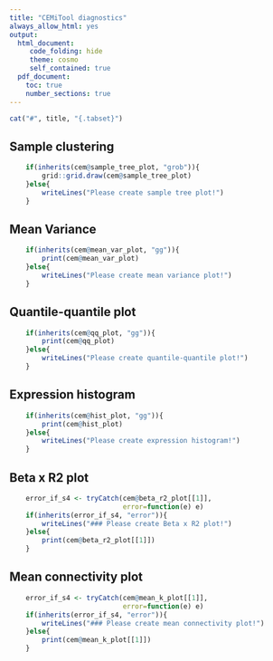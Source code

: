 ```yaml
---
title: "CEMiTool diagnostics"
always_allow_html: yes
output:
  html_document:
     code_folding: hide
     theme: cosmo
     self_contained: true
  pdf_document:
    toc: true
    number_sections: true
---
```


```r
cat("#", title, "{.tabset}")
```

## Sample clustering
```r

	if(inherits(cem@sample_tree_plot, "grob")){
	    grid::grid.draw(cem@sample_tree_plot)	
	}else{
        writeLines("Please create sample tree plot!")
    }    
```

## Mean Variance 
```r

    if(inherits(cem@mean_var_plot, "gg")){   
        print(cem@mean_var_plot)
    }else{
        writeLines("Please create mean variance plot!")
    }
```

## Quantile-quantile plot
```r

    if(inherits(cem@qq_plot, "gg")){
	    print(cem@qq_plot)
    }else{
        writeLines("Please create quantile-quantile plot!")
    }
```

## Expression histogram
```r

    if(inherits(cem@hist_plot, "gg")){
        print(cem@hist_plot)
    }else{
        writeLines("Please create expression histogram!")
    }  	  
```

## Beta x R2 plot
```r

	error_if_s4 <- tryCatch(cem@beta_r2_plot[[1]],
							error=function(e) e)
	if(inherits(error_if_s4, "error")){
		writeLines("### Please create Beta x R2 plot!")
	}else{
		print(cem@beta_r2_plot[[1]])
	}
```

## Mean connectivity plot
```r
   
	error_if_s4 <- tryCatch(cem@mean_k_plot[[1]],
							error=function(e) e)
	if(inherits(error_if_s4, "error")){
		writeLines("### Please create mean connectivity plot!")
	}else{
		print(cem@mean_k_plot[[1]])
	}
```
